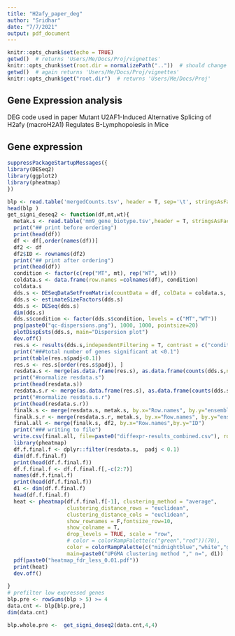 ```yaml
---
title: "H2afy_paper_deg"
author: "Sridhar"
date: "7/7/2021"
output: pdf_document
---
```


```r
knitr::opts_chunk$set(echo = TRUE)
getwd()  # returns 'Users/Me/Docs/Proj/vignettes'
knitr::opts_chunk$set(root.dir = normalizePath(".."))  # should change the working directory to 'Users/Me/Docs/Proj'
getwd()  # again returns 'Users/Me/Docs/Proj/vignettes'
knitr::opts_chunk$get("root.dir")  # returns 'Users/Me/Docs/Proj'
```

## Gene Expression analysis 

DEG code used in paper 
Mutant U2AF1-Induced Alternative Splicing of H2afy (macroH2A1) Regulates B-Lymphopoiesis in Mice


## Gene expression 


```r
suppressPackageStartupMessages({
library(DESeq2)
library(ggplot2)
library(pheatmap)
})

blp <- read.table('mergedCounts.tsv', header = T, sep='\t', stringsAsFactors = F)
head(blp )
get_signi_deseq2 <- function(df,mt,wt){
  metak.s <- read.table('mm9_gene_biotype.tsv',header = T, stringsAsFactors = F, sep = '\t')
  print("## print before ordering")
  print(head(df))
  df <- df[,order(names(df))]
  df2 <- df
  df2$ID <- rownames(df2)
  print("## print after ordering")
  print(head(df))
  condition <- factor(c(rep("MT", mt), rep("WT", wt)))
  coldata.s <- data.frame(row.names =colnames(df), condition) 
  coldata.s
  dds.s <- DESeqDataSetFromMatrix(countData = df, colData = coldata.s, design = ~condition)
  dds.s <- estimateSizeFactors(dds.s)
  dds.s <- DESeq(dds.s)
  dim(dds.s)
  dds.s$condition <- factor(dds.s$condition, levels = c("MT","WT"))
  png(paste0("qc-dispersions.png"), 1000, 1000, pointsize=20)
  plotDispEsts(dds.s, main="Dispersion plot")
  dev.off()
  res.s <- results(dds.s,independentFiltering = T, contrast = c("condition", "MT", "WT"))
  print("###total number of genes significant at <0.1")
  print(table(res.s$padj<0.1))
  res.s <- res.s[order(res.s$padj), ]
  resdata.s <- merge(as.data.frame(res.s), as.data.frame(counts(dds.s,normalize=TRUE)), by="row.names", sort=FALSE)
  print("#normalize resdata.s")
  print(head(resdata.s))
  resdata.s.r <- merge(as.data.frame(res.s), as.data.frame(counts(dds.s)), by="row.names", sort=FALSE)
  print("#normalize resdata.s.r")
  print(head(resdata.s.r))
  finalk.s <- merge(resdata.s, metak.s, by.x="Row.names", by.y="ensembl_gene_id")
  finalk.s.r <- merge(resdata.s.r, metak.s, by.x="Row.names", by.y="ensembl_gene_id")
  final.all <- merge(finalk.s, df2, by.x="Row.names",by.y="ID")
  print("### writing to file")
  write.csv(final.all, file=paste0("diffexpr-results_combined.csv"), row.names = F, quote = F)
  library(pheatmap)
  df.f.final.f <- dplyr::filter(resdata.s,  padj < 0.1)
  dim(df.f.final.f)
  print(head(df.f.final.f))
  df.f.final.f <- df.f.final.f[,-c(2:7)]
  names(df.f.final.f)
  print(head(df.f.final.f))
  d1 <- dim(df.f.final.f)
  head(df.f.final.f)
  heat <- pheatmap(df.f.final.f[-1], clustering_method = "average", 
                   clustering_distance_rows = "euclidean",
                   clustering_distance_cols = "euclidean",
                   show_rownames = F,fontsize_row=10,
                   show_colname = T,
                   drop_levels = TRUE, scale = "row",
                   # color = colorRampPalette(c("green","red"))(70),
                   color = colorRampPalette(c("midnightblue","white","goldenrod1"))(70),
                   main=paste0("UPGMA clustering method "," n=", d1))
  pdf(paste0("heatmap_fdr_less_0.01.pdf"))
  print(heat)
  dev.off()
  
}
# prefilter low expressed genes
blp.pre <- rowSums(blp > 5) >= 4
data.cnt <- blp[blp.pre,]
dim(data.cnt)

blp.whole.pre <-  get_signi_deseq2(data.cnt,4,4)
```